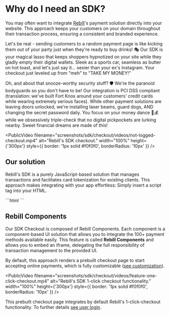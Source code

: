 
# Why do I need an SDK?

You may often want to integrate [Rebill](https://rebill.com/)'s payment solution directly into your website. This approach keeps your customers on your domain throughout their transaction process, ensuring a consistent and branded experience.

Let's be real - sending customers to a random payment page is like kicking them out of your party just when they're ready to buy drinks! 🎭 Our SDK is your magical lasso that keeps shoppers hypnotized on your site while they gladly empty their digital wallets. Sleek as a sports car, seamless as butter on hot toast, and let's just say it... sexier than your ex's Instagram. Your checkout just leveled up from "meh" to "TAKE MY MONEY!"

Oh, and about that snooze-worthy security stuff? 🛡️ We're the paranoid bodyguards so you don't have to be! Our integration is PCI DSS compliant (translation: we've built Fort Knox around your customers' credit cards while wearing extremely serious faces). While other payment solutions are leaving doors unlocked, we're installing laser beams, guard dogs, AND changing the secret password daily. You focus on your money dance 💃💰 while we obsessively triple-check that no digital pickpockets are lurking nearby. Sweet financial dreams are made of this!

<PublicVideo
  filename="screenshots/sdk/checkout/videos/not-logged-checkout.mp4"
  alt="Rebill's SDK checkout."
  width="100%"
  height={'300px'}
  style={{ border: '1px solid #f0f0f0', borderRadius: '10px' }}
/>


## Our solution

Rebill's SDK is a purely JavaScript-based solution that manages transactions and facilitates card tokenization for existing clients. This approach makes integrating with your app effortless: Simply insert a script tag into your HTML.

<CodeGroup>
  ```html
  <script src="https://sdk.rebill.com/v3/rebill.js"></script>
  ```
</CodeGroup>

## **Rebill Components**

Our SDK Checkout is composed of Rebill Components. Each component is a component-based UI solution that allows you to integrate the 100+ payment methods available easily. This feature is called **Rebill Components** and allows you to embed an iframe, delegating the full responsibility of transaction management to the provided UI.

By default, this approach renders a prebuilt checkout page to start accepting online payments, which is fully customizable ([see customization](https://docs.rebill.com/sdk/checkout#display)).


<PublicVideo
  filename="screenshots/sdk/checkout/videos/feature-one-click-checkout.mp4"
  alt="Rebill's SDK 1-click checkout functionality."
  width="100%"
  height={'300px'}
  style={{ border: '1px solid #f0f0f0', borderRadius: '10px' }}
/>

This prebuilt checkout page integrates by default Rebill's 1-click-checkout functionality. To further details [see user login](https://docs.rebill.com/sdk/checkout#user-login).
